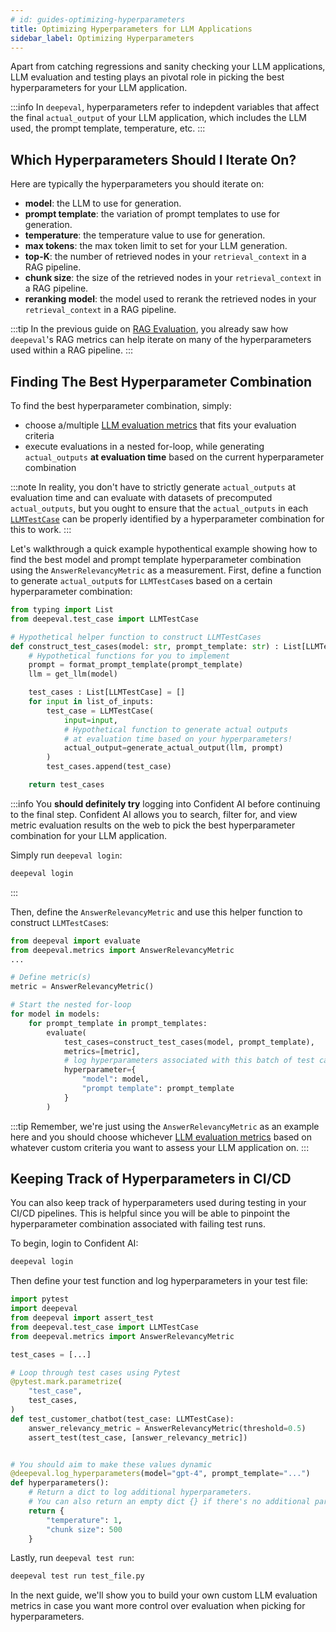 ```yaml
---
# id: guides-optimizing-hyperparameters
title: Optimizing Hyperparameters for LLM Applications
sidebar_label: Optimizing Hyperparameters
---
```


<head>
  <link
    rel="canonical"
    href="https://deepeval.com/guides/guides-optimizing-hyperparameters"
  />
</head>

Apart from catching regressions and sanity checking your LLM applications, LLM evaluation and testing plays an pivotal role in picking the best hyperparameters for your LLM application.

:::info
In `deepeval`, hyperparameters refer to indepdent variables that affect the final `actual_output` of your LLM application, which includes the LLM used, the prompt template, temperature, etc.
:::

## Which Hyperparameters Should I Iterate On?

Here are typically the hyperparameters you should iterate on:

- **model**: the LLM to use for generation.
- **prompt template**: the variation of prompt templates to use for generation.
- **temperature**: the temperature value to use for generation.
- **max tokens**: the max token limit to set for your LLM generation.
- **top-K**: the number of retrieved nodes in your `retrieval_context` in a RAG pipeline.
- **chunk size**: the size of the retrieved nodes in your `retrieval_context` in a RAG pipeline.
- **reranking model**: the model used to rerank the retrieved nodes in your `retrieval_context` in a RAG pipeline.

:::tip
In the previous guide on [RAG Evaluation](/guides/guides-rag-evaluation), you already saw how `deepeval`'s RAG metrics can help iterate on many of the hyperparameters used within a RAG pipeline.
:::

## Finding The Best Hyperparameter Combination

To find the best hyperparameter combination, simply:

- choose a/multiple [LLM evaluation metrics](#metrics-introduction) that fits your evaluation criteria
- execute evaluations in a nested for-loop, while generating `actual_outputs` **at evaluation time** based on the current hyperparameter combination

:::note
In reality, you don't have to strictly generate `actual_outputs` at evaluation time and can evaluate with datasets of precomputed `actual_outputs`, but you ought to ensure that the `actual_outputs` in each [`LLMTestCase`](/docs/evaluation-test-cases) can be properly identified by a hyperparameter combination for this to work.
:::

Let's walkthrough a quick example hypothentical example showing how to find the best model and prompt template hyperparameter combination using the `AnswerRelevancyMetric` as a measurement. First, define a function to generate `actual_output`s for `LLMTestCase`s based on a certain hyperparameter combination:

```python
from typing import List
from deepeval.test_case import LLMTestCase

# Hypothetical helper function to construct LLMTestCases
def construct_test_cases(model: str, prompt_template: str) : List[LLMTestCase]:
    # Hypothetical functions for you to implement
    prompt = format_prompt_template(prompt_template)
    llm = get_llm(model)

    test_cases : List[LLMTestCase] = []
    for input in list_of_inputs:
        test_case = LLMTestCase(
            input=input,
            # Hypothetical function to generate actual outputs
            # at evaluation time based on your hyperparameters!
            actual_output=generate_actual_output(llm, prompt)
        )
        test_cases.append(test_case)

    return test_cases
```

:::info
You **should definitely try** logging into Confident AI before continuing to the final step. Confident AI allows you to search, filter for, and view metric evaluation results on the web to pick the best hyperparameter combination for your LLM application.

Simply run `deepeval login`:

```bash
deepeval login
```

:::

Then, define the `AnswerRelevancyMetric` and use this helper function to construct `LLMTestCase`s:

```python
from deepeval import evaluate
from deepeval.metrics import AnswerRelevancyMetric
...

# Define metric(s)
metric = AnswerRelevancyMetric()

# Start the nested for-loop
for model in models:
    for prompt_template in prompt_templates:
        evaluate(
            test_cases=construct_test_cases(model, prompt_template),
            metrics=[metric],
            # log hyperparameters associated with this batch of test cases
            hyperparameter={
                "model": model,
                "prompt template": prompt_template
            }
        )
```

:::tip
Remember, we're just using the `AnswerRelevancyMetric` as an example here and you should choose whichever [LLM evaluation metrics](https://www.confident-ai.com/blog/llm-evaluation-metrics-everything-you-need-for-llm-evaluation) based on whatever custom criteria you want to assess your LLM application on.
:::

## Keeping Track of Hyperparameters in CI/CD

You can also keep track of hyperparameters used during testing in your CI/CD pipelines. This is helpful since you will be able to pinpoint the hyperparameter combination associated with failing test runs.

To begin, login to Confident AI:

```bash
deepeval login
```

Then define your test function and log hyperparameters in your test file:

```python title="test_file.py"
import pytest
import deepeval
from deepeval import assert_test
from deepeval.test_case import LLMTestCase
from deepeval.metrics import AnswerRelevancyMetric

test_cases = [...]

# Loop through test cases using Pytest
@pytest.mark.parametrize(
    "test_case",
    test_cases,
)
def test_customer_chatbot(test_case: LLMTestCase):
    answer_relevancy_metric = AnswerRelevancyMetric(threshold=0.5)
    assert_test(test_case, [answer_relevancy_metric])


# You should aim to make these values dynamic
@deepeval.log_hyperparameters(model="gpt-4", prompt_template="...")
def hyperparameters():
    # Return a dict to log additional hyperparameters.
    # You can also return an empty dict {} if there's no additional parameters to log
    return {
        "temperature": 1,
        "chunk size": 500
    }
```

Lastly, run `deepeval test run`:

```bash
deepeval test run test_file.py
```

In the next guide, we'll show you to build your own custom LLM evaluation metrics in case you want more control over evaluation when picking for hyperparameters.
